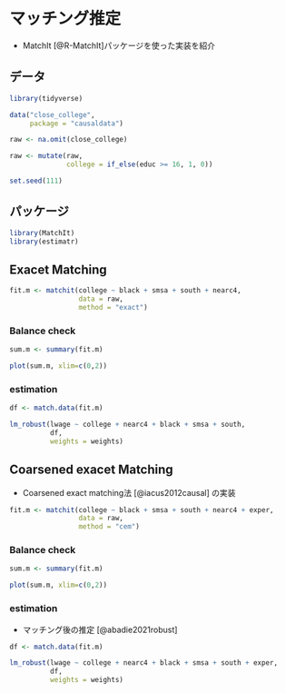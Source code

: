 # マッチング推定

- MatchIt [@R-MatchIt]パッケージを使った実装を紹介

## データ

```r
library(tidyverse)

data("close_college",
     package = "causaldata")

raw <- na.omit(close_college)

raw <- mutate(raw,
              college = if_else(educ >= 16, 1, 0))

set.seed(111)
```

## パッケージ

```r
library(MatchIt)
library(estimatr)
```


## Exacet Matching

```r

fit.m <- matchit(college ~ black + smsa + south + nearc4,
                 data = raw,
                 method = "exact")
```

### Balance check

```r
sum.m <- summary(fit.m)

plot(sum.m, xlim=c(0,2))
```

### estimation

```r
df <- match.data(fit.m)

lm_robust(lwage ~ college + nearc4 + black + smsa + south,
          df,
          weights = weights)
```

## Coarsened exacet Matching

- Coarsened exact matching法 [@iacus2012causal] の実装

```r

fit.m <- matchit(college ~ black + smsa + south + nearc4 + exper,
                 data = raw,
                 method = "cem")
```

### Balance check

```r
sum.m <- summary(fit.m)

plot(sum.m, xlim=c(0,2))
```

### estimation

- マッチング後の推定 [@abadie2021robust]

```r
df <- match.data(fit.m)

lm_robust(lwage ~ college + nearc4 + black + smsa + south + exper,
          df,
          weights = weights)
```

